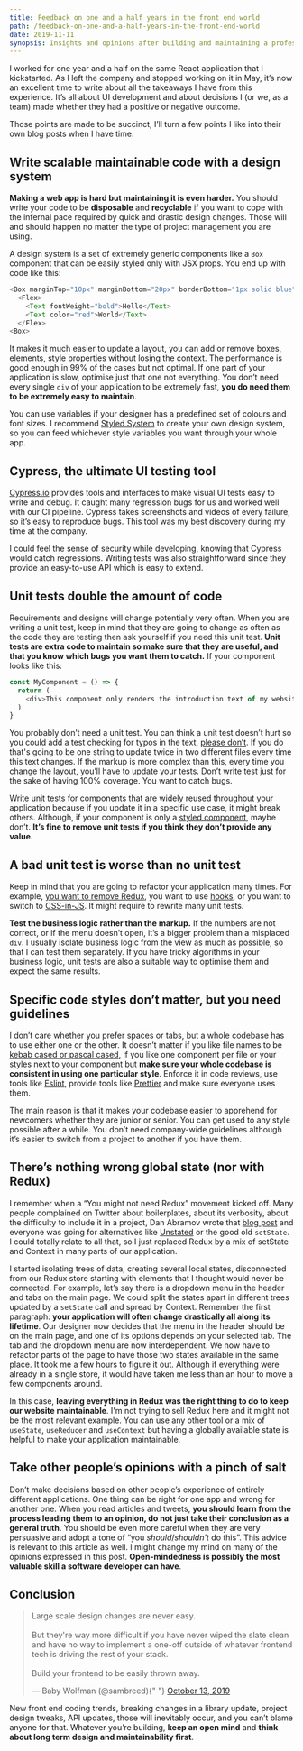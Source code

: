 ```yaml
---
title: Feedback on one and a half years in the front end world
path: /feedback-on-one-and-a-half-years-in-the-front-end-world
date: 2019-11-11
synopsis: Insights and opinions after building and maintaining a professional financial app in the React world
---
```


I worked for one year and a half on the same React application that I kickstarted. As I left the company and stopped working on it in May, it’s now an excellent time to write about all the takeaways I have from this experience. It’s all about UI development and about decisions I (or we, as a team) made whether they had a positive or negative outcome.

Those points are made to be succinct, I’ll turn a few points I like into their own blog posts when I have time.

## Write scalable maintainable code with a design system

**Making a web app is hard but maintaining it is even harder.** You should write your code to be **disposable** and **recyclable** if you want to cope with the infernal pace required by quick and drastic design changes. Those will and should happen no matter the type of project management you are using.

A design system is a set of extremely generic components like a `Box` component that can be easily styled only with JSX props. You end up with code like this:

```js
<Box marginTop="10px" marginBottom="20px" borderBottom="1px solid blue">
  <Flex>
    <Text fontWeight="bold">Hello</Text>
    <Text color="red">World</Text>
  </Flex>
<Box>
```

It makes it much easier to update a layout, you can add or remove boxes, elements, style properties without losing the context.
The performance is good enough in 99% of the cases but not optimal. If one part of your application is slow, optimise just that one not everything. You don’t need every single `div` of your application to be extremely fast, **you do need them to be extremely easy to maintain**.

You can use variables if your designer has a predefined set of colours and font sizes. I recommend [Styled System](https://styled-system.com/) to create your own design system, so you can feed whichever style variables you want through your whole app.

## Cypress, the ultimate UI testing tool

[Cypress.io](https://www.cypress.io/) provides tools and interfaces to make visual UI tests easy to write and debug. It caught many regression bugs for us and worked well with our CI pipeline. Cypress takes screenshots and videos of every failure, so it’s easy to reproduce bugs. This tool was my best discovery during my time at the company.

I could feel the sense of security while developing, knowing that Cypress would catch regressions. Writing tests was also straightforward since they provide an easy-to-use API which is easy to extend.

## Unit tests double the amount of code

Requirements and designs will change potentially very often. When you are writing a unit test, keep in mind that they are going to change as often as the code they are testing then ask yourself if you need this unit test. **Unit tests are extra code to maintain so make sure that they are useful, and that you know which bugs you want them to catch.** If your component looks like this:

```js
const MyComponent = () => {
  return (
    <div>This component only renders the introduction text of my website.</div>
  )
}
```

You probably don’t need a unit test. You can think a unit test doesn’t hurt so you could add a test checking for typos in the text, [please don’t](https://www.philosophicalhacker.com/post/maybe-dont-write-that-test/). If you do that's going to be one string to update twice in two different files every time this text changes. If the markup is more complex than this, every time you change the layout, you’ll have to update your tests. Don’t write test just for the sake of having 100% coverage. You want to catch bugs.

Write unit tests for components that are widely reused throughout your application because if you update it in a specific use case, it might break others. Although, if your component is only a [styled component](https://www.styled-components.com/), maybe don’t. **It’s fine to remove unit tests if you think they don’t provide any value.**

## A bad unit test is worse than no unit test

Keep in mind that you are going to refactor your application many times. For example, [you want to remove Redux](https://medium.com/@dan_abramov/you-might-not-need-redux-be46360cf367), you want to use [hooks](https://reactjs.org/docs/hooks-intro.html), or you want to switch to [CSS-in-JS](https://medium.com/dailyjs/what-is-actually-css-in-js-f2f529a2757). It might require to rewrite many unit tests.

**Test the business logic rather than the markup.** If the numbers are not correct, or if the menu doesn’t open, it’s a bigger problem than a misplaced `div`. I usually isolate business logic from the view as much as possible, so that I can test them separately. If you have tricky algorithms in your business logic, unit tests are also a suitable way to optimise them and expect the same results.

## Specific code styles don’t matter, but you need guidelines

I don’t care whether you prefer spaces or tabs, but a whole codebase has to use either one or the other. It doesn’t matter if you like file names to be [kebab cased or pascal cased](https://medium.com/better-programming/string-case-styles-camel-pascal-snake-and-kebab-case-981407998841), if you like one component per file or your styles next to your component but **make sure your whole codebase is consistent in using one particular style**. Enforce it in code reviews, use tools like [Eslint](https://eslint.org/), provide tools like [Prettier](https://prettier.io/) and make sure everyone uses them.

The main reason is that it makes your codebase easier to apprehend for newcomers whether they are junior or senior. You can get used to any style possible after a while. You don’t need company-wide guidelines although it’s easier to switch from a project to another if you have them.

## There’s nothing wrong global state (nor with Redux)

I remember when a “You might not need Redux” movement kicked off. Many people complained on Twitter about boilerplates, about its verbosity, about the difficulty to include it in a project, Dan Abramov wrote that [blog post](https://medium.com/@dan_abramov/you-might-not-need-redux-be46360cf367) and everyone was going for alternatives like [Unstated](https://github.com/jamiebuilds/unstated) or the good old `setState`. I could totally relate to all that, so I just replaced Redux by a mix of setState and Context in many parts of our application.

I started isolating trees of data, creating several local states, disconnected from our Redux store starting with elements that I thought would never be connected. For example, let’s say there is a dropdown menu in the header and tabs on the main page. We could split the states apart in different trees updated by a `setState` call and spread by Context. Remember the first paragraph: **your application will often change drastically all along its lifetime**. Our designer now decides that the menu in the header should be on the main page, and one of its options depends on your selected tab. The tab and the dropdown menu are now interdependent. We now have to refactor parts of the page to have those two states available in the same place. It took me a few hours to figure it out. Although if everything were already in a single store, it would have taken me less than an hour to move a few components around.

In this case, **leaving everything in Redux was the right thing to do to keep our website maintainable**. I'm not trying to sell Redux here and it might not be the most relevant example. You can use any other tool or a mix of `useState`, `useReducer` and `useContext` but having a globally available state is helpful to make your application maintainable.

## Take other people’s opinions with a pinch of salt

Don’t make decisions based on other people’s experience of entirely different applications. One thing can be right for one app and wrong for another one. When you read articles and tweets, **you should learn from the process leading them to an opinion, do not just take their conclusion as a general truth**. You should be even more careful when they are very persuasive and adopt a tone of “you _should_/_shouldn’t_ do this”. This advice is relevant to this article as well. I might change my mind on many of the opinions expressed in this post. **Open-mindedness is possibly the most valuable skill a software developer can have**.

## Conclusion

<blockquote
  class="twitter-tweet"
  data-conversation="none"
  data-lang="en"
  data-theme="light"
>
  <p lang="en" dir="ltr">
    Large scale design changes are never easy.
    <br />
    <br />
    But they&#39;re way more difficult if you have never wiped the slate clean and
    have no way to implement a one-off outside of whatever frontend tech is driving
    the rest of your stack.
    <br />
    <br />
    Build your frontend to be easily thrown away.
  </p>
  &mdash; Baby Wolfman (@sambreed){" "}
  <a href="https://twitter.com/sambreed/status/1183422226776768512?ref_src=twsrc%5Etfw">
    October 13, 2019
  </a>
</blockquote>

New front end coding trends, breaking changes in a library update, project design tweaks, API updates, those will inevitably occur, and you can’t blame anyone for that. Whatever you’re building, **keep an open mind** and **think about long term design and maintainability first**.
